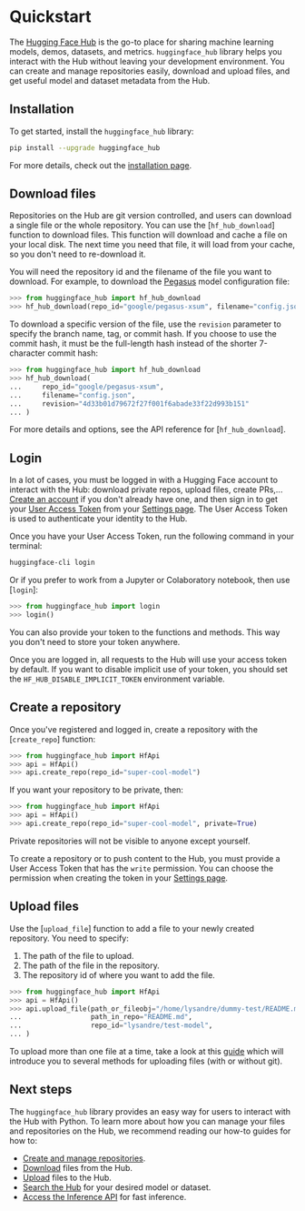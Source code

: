 # Quickstart

The [Hugging Face Hub](https://hf.co/) is the go-to place for sharing machine learning
models, demos, datasets, and metrics. `huggingface_hub` library helps you interact with
the Hub without leaving your development environment. You can create and manage
repositories easily, download and upload files, and get useful model and dataset
metadata from the Hub.

## Installation

To get started, install the `huggingface_hub` library:

```bash
pip install --upgrade huggingface_hub
```

For more details, check out the [installation page](installation).

## Download files

Repositories on the Hub are git version controlled, and users can download a single file
or the whole repository. You can use the [`hf_hub_download`] function to download files.
This function will download and cache a file on your local disk. The next time you need
that file, it will load from your cache, so you don't need to re-download it.

You will need the repository id and the filename of the file you want to download. For
example, to download the [Pegasus](https://huggingface.co/google/pegasus-xsum) model
configuration file: 

```py
>>> from huggingface_hub import hf_hub_download
>>> hf_hub_download(repo_id="google/pegasus-xsum", filename="config.json")
```

To download a specific version of the file, use the `revision` parameter to specify the
branch name, tag, or commit hash. If you choose to use the commit hash, it must be the
full-length hash instead of the shorter 7-character commit hash: 

```py
>>> from huggingface_hub import hf_hub_download
>>> hf_hub_download(
...     repo_id="google/pegasus-xsum", 
...     filename="config.json", 
...     revision="4d33b01d79672f27f001f6abade33f22d993b151"
... )
```

For more details and options, see the API reference for [`hf_hub_download`].

## Login

In a lot of cases, you must be logged in with a Hugging Face account to interact with
the Hub: download private repos, upload files, create PRs,...
[Create an account](https://hf.co/join) if you don't already have one, and then sign in
to get your [User Access Token](https://huggingface.co/docs/hub/security-tokens) from
your [Settings page](https://huggingface.co/settings/tokens). The User Access Token is
used to authenticate your identity to the Hub.

Once you have your User Access Token, run the following command in your terminal:

```bash
huggingface-cli login
```

Or if you prefer to work from a Jupyter or Colaboratory notebook, then use [`login`]:

```py
>>> from huggingface_hub import login
>>> login()
```

<Tip>

You can also provide your token to the functions and methods. This way you don't need to
store your token anywhere.

</Tip>

<Tip>

Once you are logged in, all requests to the Hub will use your access token by default.
If you want to disable implicit use of your token, you should set the
`HF_HUB_DISABLE_IMPLICIT_TOKEN` environment variable.

</Tip>

## Create a repository

Once you've registered and logged in, create a repository with the [`create_repo`]
function:

```py
>>> from huggingface_hub import HfApi
>>> api = HfApi()
>>> api.create_repo(repo_id="super-cool-model")
```

If you want your repository to be private, then:

```py
>>> from huggingface_hub import HfApi
>>> api = HfApi()
>>> api.create_repo(repo_id="super-cool-model", private=True)
```

Private repositories will not be visible to anyone except yourself.

<Tip>

To create a repository or to push content to the Hub, you must provide a User Access
Token that has the `write` permission. You can choose the permission when creating the
token in your [Settings page](https://huggingface.co/settings/tokens).

</Tip>

## Upload files

Use the [`upload_file`] function to add a file to your newly created repository. You
need to specify:

1. The path of the file to upload.
2. The path of the file in the repository.
3. The repository id of where you want to add the file.

```py
>>> from huggingface_hub import HfApi
>>> api = HfApi()
>>> api.upload_file(path_or_fileobj="/home/lysandre/dummy-test/README.md", 
...                 path_in_repo="README.md", 
...                 repo_id="lysandre/test-model",
... )
```

To upload more than one file at a time, take a look at this [guide](guides/how-to-upstream)
which will introduce you to several methods for uploading files (with or without git).

## Next steps

The `huggingface_hub` library provides an easy way for users to interact with the Hub
with Python. To learn more about how you can manage your files and repositories on the
Hub, we recommend reading our how-to guides for how to:

- [Create and manage repositories](guides/how-to-manage). 
- [Download](guides/how-to-downstream) files from the Hub.
- [Upload](guides/how-to-upstream) files to the Hub.
- [Search the Hub](guides/searching-the-hub) for your desired model or dataset.
- [Access the Inference API](guides/how-to-inference) for fast inference.